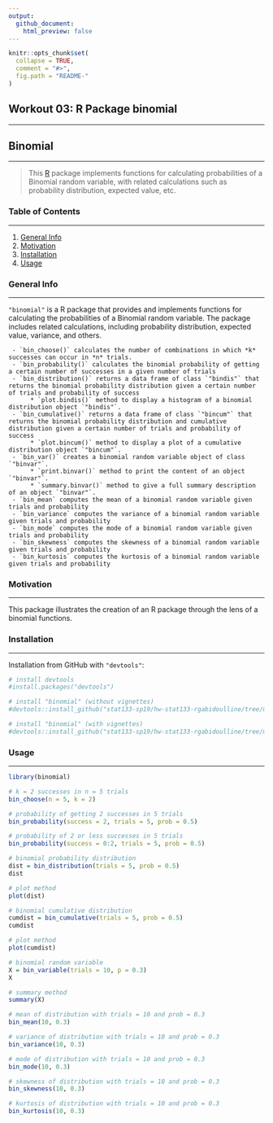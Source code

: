 ```yaml
---
output:
  github_document:
    html_preview: false
---
```


```r
knitr::opts_chunk$set(
  collapse = TRUE,
  comment = "#>",
  fig.path = "README-"
)
```

## Workout 03: R Package binomial
***

## Binomial
***
> This [R](http://www.r-project.org/) package implements functions for calculating probabilities of a Binomial random variable, with related calculations such as probability distribution, expected value, etc.

### Table of Contents
***

1. [General Info](#general-info)
2. [Motivation](#motivation)
3. [Installation](#installation)
4. [Usage](#usage)

### General Info
***

`"binomial"` is a R package that provides and implements functions for calculating the probabilities of a Binomial random variable. The package includes related calculations, including probability distribution, expected value, variance, and others.

     - `bin_choose()` calculates the number of combinations in which *k* successes can occur in *n* trials.
     - `bin_probability()` calculates the binomial probability of getting a certain number of successes in a given number of trials
     - `bin_distribution()` returns a data frame of class `"bindis"` that returns the binomial probability distribution given a certain number of trials and probability of success
          * `plot.bindis()` method to display a histogram of a binomial distribution object `"bindis"`.
     - `bin_cumulative()` returns a data frame of class `"bincum"` that returns the binomial probability distribution and cumulative distribution given a certain number of trials and probability of success
          * `plot.bincum()` method to display a plot of a cumulative distribution object `"bincum"`.
     - `bin_var()` creates a binomial random variable object of class `"binvar"`.
          * `print.binvar()` method to print the content of an object `"binvar"`.
          * `summary.binvar()` method to give a full summary description of an object `"binvar"`.
     - `bin_mean` computes the mean of a binomial random variable given trials and probability
     - `bin_variance` computes the variance of a binomial random variable given trials and probability
     - `bin_mode` computes the mode of a binomial random variable given trials and probability
     - `bin_skewness` computes the skewness of a binomial random variable given trials and probability
     - `bin_kurtosis` computes the kurtosis of a binomial random variable given trials and probability

### Motivation
***

This package illustrates the creation of an R package through the lens of a binomial functions.

### Installation
***

Installation from GitHub with `"devtools"`:

```r
# install devtools
#install.packages("devtools") 

# install "binomial" (without vignettes)
#devtools::install_github("stat133-sp19/hw-stat133-rgabidoulline/tree/master/workout03/binomial")

# install "binomial" (with vignettes)
#devtools::install_github("stat133-sp19/hw-stat133-rgabidoulline/tree/master/workout03/binomial", build_vignettes = TRUE)
```

### Usage
***

```r
library(binomial)

# k = 2 successes in n = 5 trials
bin_choose(n = 5, k = 2)

# probability of getting 2 successes in 5 trials
bin_probability(success = 2, trials = 5, prob = 0.5)

# probability of 2 or less successes in 5 trials
bin_probability(success = 0:2, trials = 5, prob = 0.5)

# binomial probability distribution
dist = bin_distribution(trials = 5, prob = 0.5)
dist

# plot method
plot(dist)

# binomial cumulative distribution
cumdist = bin_cumulative(trials = 5, prob = 0.5)
cumdist

# plot method
plot(cumdist)

# binomial random variable
X = bin_variable(trials = 10, p = 0.3)
X

# summary method
summary(X)

# mean of distribution with trials = 10 and prob = 0.3
bin_mean(10, 0.3)

# variance of distribution with trials = 10 and prob = 0.3
bin_variance(10, 0.3)

# mode of distribution with trials = 10 and prob = 0.3
bin_mode(10, 0.3)

# skewness of distribution with trials = 10 and prob = 0.3
bin_skewness(10, 0.3)

# kurtosis of distribution with trials = 10 and prob = 0.3
bin_kurtosis(10, 0.3)
```


